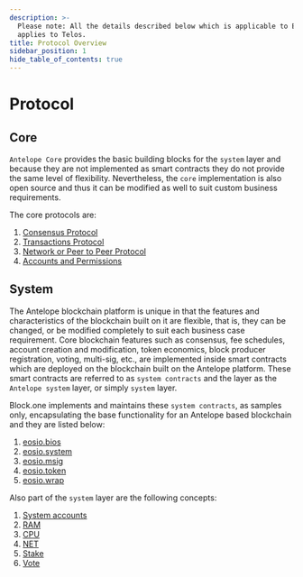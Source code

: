 ```yaml
---
description: >-
  Please note: All the details described below which is applicable to EOSIO,
  applies to Telos.
title: Protocol Overview
sidebar_position: 1
hide_table_of_contents: true
---
```


# Protocol

## Core

`Antelope Core` provides the basic building blocks for the `system` layer and because they are not implemented as smart contracts they do not provide the same level of flexibility. Nevertheless, the `core` implementation is also open source and thus it can be modified as well to suit custom business requirements.

The core protocols are:

1. [Consensus Protocol](/overview/advanced/consensus)
2. [Transactions Protocol](/zero/about/transactions)
3. [Network or Peer to Peer Protocol](/zero/about/network_peer_protocol)
4. [Accounts and Permissions](/zero/about/accounts)

## System

The Antelope blockchain platform is unique in that the features and characteristics of the blockchain built on it are flexible, that is, they can be changed, or be modified completely to suit each business case requirement. Core blockchain features such as consensus, fee schedules, account creation and modification, token economics, block producer registration, voting, multi-sig, etc., are implemented inside smart contracts which are deployed on the blockchain built on the Antelope platform. These smart contracts are referred to as `system contracts` and the layer as the `Antelope system` layer, or simply `system` layer.

Block.one implements and maintains these `system contracts`, as samples only, encapsulating the base functionality for an Antelope based blockchain and they are listed below:

1. [eosio.bios](https://developers.eos.io/manuals/eosio.contracts/latest/action-reference/eosio.bios)
2. [eosio.system](https://developers.eos.io/manuals/eosio.contracts/latest/action-reference/eosio.system)
3. [eosio.msig](https://developers.eos.io/manuals/eosio.contracts/latest/action-reference/eosio.msig)
4. [eosio.token](https://developers.eos.io/manuals/eosio.contracts/latest/action-reference/eosio.token)
5. [eosio.wrap](https://developers.eos.io/manuals/eosio.contracts/latest/action-reference/eosio.wrap)

Also part of the `system` layer are the following concepts:

1. [System accounts](https://developers.eos.io/manuals/eosio.contracts/latest/index/#system-contracts-system-accounts-priviledged-accounts)
2. [RAM](https://developers.eos.io/manuals/eosio.contracts/latest/index/#ram)
3. [CPU](https://developers.eos.io/manuals/eosio.contracts/latest/index/#cpu)
4. [NET](https://developers.eos.io/manuals/eosio.contracts/latest/index/#net)
5. [Stake](https://developers.eos.io/manuals/eosio.contracts/latest/index/#stake)
6. [Vote](https://developers.eos.io/manuals/eosio.contracts/latest/index/#vote)
